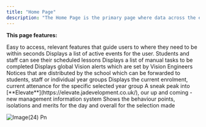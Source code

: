 ```yaml
---
title: "Home Page"
description: "The Home Page is the primary page where data across the entire school and individual year groups can be viewed and analysed"
---
```


**This page features:**

<CardGroup cols={2}>
  <Card title="Quick Actions" icon="timer">
    Easy to access, relevant features that guide users to where they need to be within seconds
  </Card>
  <Card title="My Calendar" icon="calendar-check">
    Displays a list of active events for the user. Students and staff can see their scheduled lessons
  </Card>
  <Card title="To Do" icon="list-dropdown">
    Displays a list of manual tasks to be completed
  </Card>
  <Card title="Alerts" icon="light-emergency-on">
    Displays global Vision alerts which are set by Vision Engineers
  </Card>
  <Card title="School Notices" icon="message">
    Notices that are distributed by the school which can be forwarded to students, staff or individual year groups
  </Card>
  <Card title="Attendance" icon="check-double">
    Displays the current enrolment, current attenance for the specific selected year group
  </Card>
  <Card title="Performance" icon="signal-bars-good">
    A sneak peak into [**Elevate**](https://elevate.jadevelopment.co.uk/), our up and coming - new management information system
  </Card>
  <Card title="Behaviour" icon="thumbs-up">
    Shows the behaviour points, isolations and merits for the day and overall for the selection made
  </Card>
</CardGroup>

![Image(24) Pn](/images/image\(24\).png)